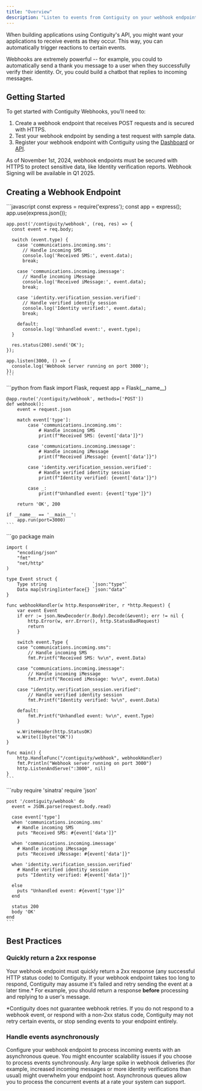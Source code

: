```yaml
---
title: "Overview"
description: "Listen to events from Contiguity on your webhook endpoint, like incoming messages, completed Identity verifications, and more to automatically trigger reactions."
---
```


When building applications using Contiguity's API, you might want your applications to receive events as they occur. This way, you can automatically trigger reactions to certain events. 

Webhooks are extremely powerful -- for example, you could to automatically send a thank you message to a user when they successfully verify their identity. Or, you could build a chatbot that replies to incoming messages.

## Getting Started
To get started with Contiguity Webhooks, you'll need to:

1. Create a webhook endpoint that receives POST requests and is secured with HTTPS.
2. Test your webhook endpoint by sending a test request with sample data.
3. Register your webhook endpoint with Contiguity using the [Dashboard](https://dashboard.contiguity.co) or [API](https://docs.contiguity.co/api-reference/webhook/register).

<Note>
    As of November 1st, 2024, webhook endpoints must be secured with HTTPS to protect sensitive data, like Identity verification reports. Webhook Signing will be available in Q1 2025.
</Note>

## Creating a Webhook Endpoint

<Tabs>
  <Tab title="Node.js">
    ```javascript
    const express = require('express');
    const app = express();
    app.use(express.json());

    app.post('/contiguity/webhook', (req, res) => {
      const event = req.body;

      switch (event.type) {
        case 'communications.incoming.sms':
          // Handle incoming SMS
          console.log('Received SMS:', event.data);
          break;
        
        case 'communications.incoming.imessage':
          // Handle incoming iMessage
          console.log('Received iMessage:', event.data);
          break;
        
        case 'identity.verification_session.verified':
          // Handle verified identity session
          console.log('Identity verified:', event.data);
          break;

        default:
          console.log('Unhandled event:', event.type);
      }

      res.status(200).send('OK');
    });

    app.listen(3000, () => {
      console.log('Webhook server running on port 3000');
    });
    ```
  </Tab>

  <Tab title="Python">
    ```python
    from flask import Flask, request
    app = Flask(__name__)

    @app.route('/contiguity/webhook', methods=['POST'])
    def webhook():
        event = request.json

        match event['type']:
            case 'communications.incoming.sms':
                # Handle incoming SMS
                print(f"Received SMS: {event['data']}")
            
            case 'communications.incoming.imessage':
                # Handle incoming iMessage
                print(f"Received iMessage: {event['data']}")
            
            case 'identity.verification_session.verified':
                # Handle verified identity session
                print(f"Identity verified: {event['data']}")
                
            case _:
                print(f"Unhandled event: {event['type']}")

        return 'OK', 200

    if __name__ == '__main__':
        app.run(port=3000)
    ```
  </Tab>

  <Tab title="Go">
    ```go
    package main

    import (
        "encoding/json"
        "fmt"
        "net/http"
    )

    type Event struct {
        Type string                 `json:"type"`
        Data map[string]interface{} `json:"data"`
    }

    func webhookHandler(w http.ResponseWriter, r *http.Request) {
        var event Event
        if err := json.NewDecoder(r.Body).Decode(&event); err != nil {
            http.Error(w, err.Error(), http.StatusBadRequest)
            return
        }

        switch event.Type {
        case "communications.incoming.sms":
            // Handle incoming SMS
            fmt.Printf("Received SMS: %v\n", event.Data)
        
        case "communications.incoming.imessage":
            // Handle incoming iMessage
            fmt.Printf("Received iMessage: %v\n", event.Data)
        
        case "identity.verification_session.verified":
            // Handle verified identity session
            fmt.Printf("Identity verified: %v\n", event.Data)
            
        default:
            fmt.Printf("Unhandled event: %v\n", event.Type)
        }

        w.WriteHeader(http.StatusOK)
        w.Write([]byte("OK"))
    }

    func main() {
        http.HandleFunc("/contiguity/webhook", webhookHandler)
        fmt.Println("Webhook server running on port 3000")
        http.ListenAndServe(":3000", nil)
    }
    ```
  </Tab>

  <Tab title="Ruby">
    ```ruby
    require 'sinatra'
    require 'json'

    post '/contiguity/webhook' do
      event = JSON.parse(request.body.read)

      case event['type']
      when 'communications.incoming.sms'
        # Handle incoming SMS
        puts "Received SMS: #{event['data']}"
      
      when 'communications.incoming.imessage'
        # Handle incoming iMessage
        puts "Received iMessage: #{event['data']}"
      
      when 'identity.verification_session.verified'
        # Handle verified identity session
        puts "Identity verified: #{event['data']}"
      
      else
        puts "Unhandled event: #{event['type']}"
      end

      status 200
      body 'OK'
    end
    ```
  </Tab>
</Tabs>

## Best Practices

### Quickly return a 2xx response
Your webhook endpoint must quickly return a 2xx response (any successful HTTP status code) to Contiguity. If your webhook endpoint takes too long to respond, Contiguity may assume it's failed and retry sending the event at a later time.*
For example, you should return a response **before** processing and replying to a user's message.

<Warning>
*Contiguity does not guarantee webhook retries. If you do not respond to a webhook event, or respond with a non-2xx status code, Contiguity may not retry certain events, or stop sending events to your endpoint entirely.
</Warning>

### Handle events asynchronously
Configure your webhook endpoint to process incoming events with an asynchronous queue. You might encounter scalability issues if you choose to process events synchronously. Any large spike in webhook deliveries (for example, increased incoming messages or more identity verifications than usual) might overwhelm your endpoint host.
Asynchronous queues allow you to process the concurrent events at a rate your system can support.


<Snippet />